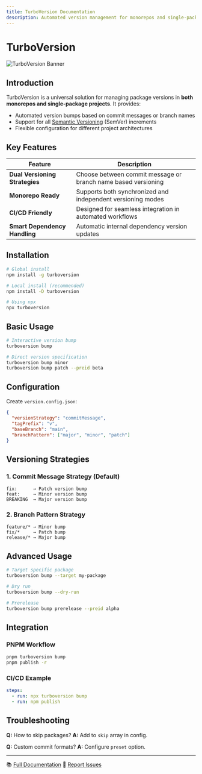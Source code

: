 ```yaml
---
title: TurboVersion Documentation
description: Automated version management for monorepos and single-package projects
---
```


# TurboVersion

![TurboVersion Banner](https://placehold.co/1200x400/FF1F57/white?text=TurboVersion) <!-- Replace with actual banner -->

## Introduction

TurboVersion is a universal solution for managing package versions in **both monorepos and single-package projects**. It provides:

- Automated version bumps based on commit messages or branch names
- Support for all [Semantic Versioning](https://semver.org) (SemVer) increments
- Flexible configuration for different project architectures

## Key Features

| Feature | Description |
|---------|-------------|
| **Dual Versioning Strategies** | Choose between commit message or branch name based versioning |
| **Monorepo Ready** | Supports both synchronized and independent versioning modes |
| **CI/CD Friendly** | Designed for seamless integration in automated workflows |
| **Smart Dependency Handling** | Automatic internal dependency version updates |

## Installation
```bash
# Global install
npm install -g turboversion

# Local install (recommended)
npm install -D turboversion

# Using npx
npx turboversion
```

## Basic Usage
```bash
# Interactive version bump
turboversion bump

# Direct version specification
turboversion bump minor
turboversion bump patch --preid beta
```

## Configuration
Create `version.config.json`:
```json
{
  "versionStrategy": "commitMessage",
  "tagPrefix": "v",
  "baseBranch": "main",
  "branchPattern": ["major", "minor", "patch"]
}
```

## Versioning Strategies
### 1. Commit Message Strategy (Default)
```
fix:      → Patch version bump
feat:     → Minor version bump
BREAKING  → Major version bump
```

### 2. Branch Pattern Strategy
```
feature/* → Minor bump
fix/*     → Patch bump
release/* → Major bump
```

## Advanced Usage
```bash
# Target specific package
turboversion bump --target my-package

# Dry run
turboversion bump --dry-run

# Prerelease
turboversion bump prerelease --preid alpha
```

## Integration
### PNPM Workflow
```bash
pnpm turboversion bump
pnpm publish -r
```

### CI/CD Example
```yaml
steps:
  - run: npx turboversion bump
  - run: npm publish
```

## Troubleshooting
**Q:** How to skip packages?
**A:** Add to `skip` array in config.

**Q:** Custom commit formats?
**A:** Configure `preset` option.

---

📚 [Full Documentation](https://turboversion.docs)
🐞 [Report Issues](https://github.com/turboversion/issues)
